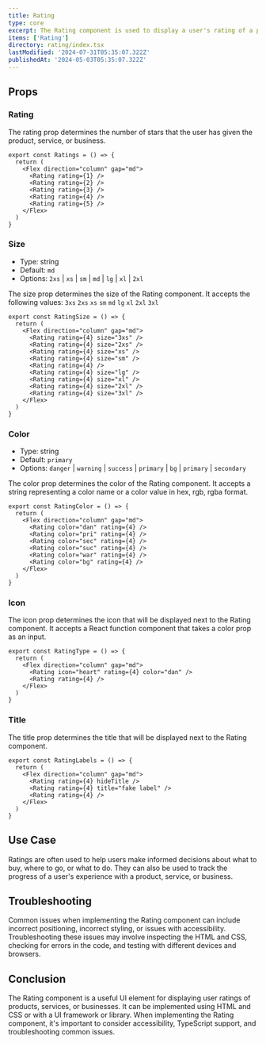 ```yaml
---
title: Rating
type: core
excerpt: The Rating component is used to display a user's rating of a product, service, or business.
items: ['Rating']
directory: rating/index.tsx
lastModified: '2024-07-31T05:35:07.322Z'
publishedAt: '2024-05-03T05:35:07.322Z'
---
```


## Props

### Rating

The rating prop determines the number of stars that the user has given the product, service, or business.

<RatingRating />

```tsx showLineNumbers title="Rating.tsx"
export const Ratings = () => {
  return (
    <Flex direction="column" gap="md">
      <Rating rating={1} />
      <Rating rating={2} />
      <Rating rating={3} />
      <Rating rating={4} />
      <Rating rating={5} />
    </Flex>
  )
}
```

### Size

- Type: string
- Default: `md`
- Options: `2xs` | `xs` | `sm` | `md` | `lg` | `xl` | `2xl`

The size prop determines the size of the Rating component. It accepts the following values: `3xs` `2xs` `xs` `sm` `md` `lg` `xl` `2xl` `3xl`

<RatingSizes />

```tsx showLineNumbers title="Rating.tsx"
export const RatingSize = () => {
  return (
    <Flex direction="column" gap="md">
      <Rating rating={4} size="3xs" />
      <Rating rating={4} size="2xs" />
      <Rating rating={4} size="xs" />
      <Rating rating={4} size="sm" />
      <Rating rating={4} />
      <Rating rating={4} size="lg" />
      <Rating rating={4} size="xl" />
      <Rating rating={4} size="2xl" />
      <Rating rating={4} size="3xl" />
    </Flex>
  )
}
```

### Color

- Type: string
- Default: `primary`
- Options: `danger` | `warning` | `success` | `primary` | `bg` | `primary` | `secondary`

The color prop determines the color of the Rating component. It accepts a string representing a color name or a color value in hex, rgb, rgba format.

<RatingColors />

```tsx showLineNumbers title="Rating.tsx"
export const RatingColor = () => {
  return (
    <Flex direction="column" gap="md">
      <Rating color="dan" rating={4} />
      <Rating color="pri" rating={4} />
      <Rating color="sec" rating={4} />
      <Rating color="suc" rating={4} />
      <Rating color="war" rating={4} />
      <Rating color="bg" rating={4} />
    </Flex>
  )
}
```

### Icon

The icon prop determines the icon that will be displayed next to the Rating component. It accepts a React function component that takes a color prop as an input.

<RatingIcon />

```tsx showLineNumbers title="Rating.tsx"
export const RatingType = () => {
  return (
    <Flex direction="column" gap="md">
      <Rating icon="heart" rating={4} color="dan" />
      <Rating rating={4} />
    </Flex>
  )
}
```

### Title

The title prop determines the title that will be displayed next to the Rating component.

<RatingTitle />

```tsx showLineNumbers title="Rating.tsx"
export const RatingLabels = () => {
  return (
    <Flex direction="column" gap="md">
      <Rating rating={4} hideTitle />
      <Rating rating={4} title="fake label" />
      <Rating rating={4} />
    </Flex>
  )
}
```

## Use Case

Ratings are often used to help users make informed decisions about what to buy, where to go, or what to do. They can also be used to track the progress of a user's experience with a product, service, or business.

## Troubleshooting

Common issues when implementing the Rating component can include incorrect positioning, incorrect styling, or issues with accessibility. Troubleshooting these issues may involve inspecting the HTML and CSS, checking for errors in the code, and testing with different devices and browsers.

## Conclusion

The Rating component is a useful UI element for displaying user ratings of products, services, or businesses. It can be implemented using HTML and CSS or with a UI framework or library. When implementing the Rating component, it's important to consider accessibility, TypeScript support, and troubleshooting common issues.
